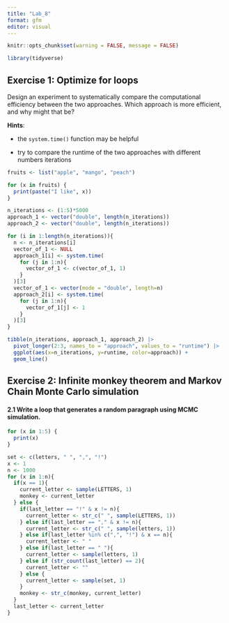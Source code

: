 ```yaml
---
title: "Lab_8"
format: gfm
editor: visual
---
```


```r
knitr::opts_chunk$set(warning = FALSE, message = FALSE)
```

```r
library(tidyverse)
```

## **Exercise 1: Optimize for loops**

Design an experiment to systematically compare the computational efficiency between the two approaches. Which approach is more efficient, and why might that be?

**Hints**:

-   the `system.time()` function may be helpful

-   try to compare the runtime of the two approaches with different numbers iterations

```r
fruits <- list("apple", "mango", "peach")

for (x in fruits) {
  print(paste("I like", x))
}
```

```r
n_iterations <- (1:5)*5000
approach_1 <- vector("double", length(n_iterations))
approach_2 <- vector("double", length(n_iterations))

for (i in 1:length(n_iterations)){
  n <- n_iterations[i]
  vector_of_1 <- NULL
  approach_1[i] <- system.time(
    for (j in 1:n){
      vector_of_1 <- c(vector_of_1, 1)
    }
  )[3]
  vector_of_1 <- vector(mode = "double", length=n)
  approach_2[i] <- system.time(
    for (j in 1:n){
      vector_of_1[j] <- 1
    }
  )[3]
}

tibble(n_iterations, approach_1, approach_2) |>
  pivot_longer(2:3, names_to = "approach", values_to = "runtime") |>
  ggplot(aes(x=n_iterations, y=runtime, color=approach)) +
  geom_line()
```

## **Exercise 2: Infinite monkey theorem and Markov Chain Monte Carlo simulation**

#### **2.1 Write a loop that generates a random paragraph using MCMC simulation.**

```r
for (x in 1:5) {
  print(x)
}
```

```r
set <- c(letters, " ", ",", "!")
x <- 1
n <- 1000
for (x in 1:n){
  if(x == 1){
    current_letter <- sample(LETTERS, 1)
    monkey <- current_letter
  } else {
    if(last_letter == "!" & x != n){
      current_letter <- str_c(" ", sample(LETTERS, 1))
    } else if(last_letter == "," & x != n){
      current_letter <- str_c(" ", sample(letters, 1))
    } else if(last_letter %in% c(",", "!") & x == n){
      current_letter <- " "
    } else if(last_letter == " "){
      current_letter <- sample(letters, 1)
    } else if (str_count(last_letter) == 2){
      current_letter <- ""
    } else {
      current_letter <- sample(set, 1)
    }
    monkey <- str_c(monkey, current_letter)
  }
  last_letter <- current_letter
}
```

#### 
